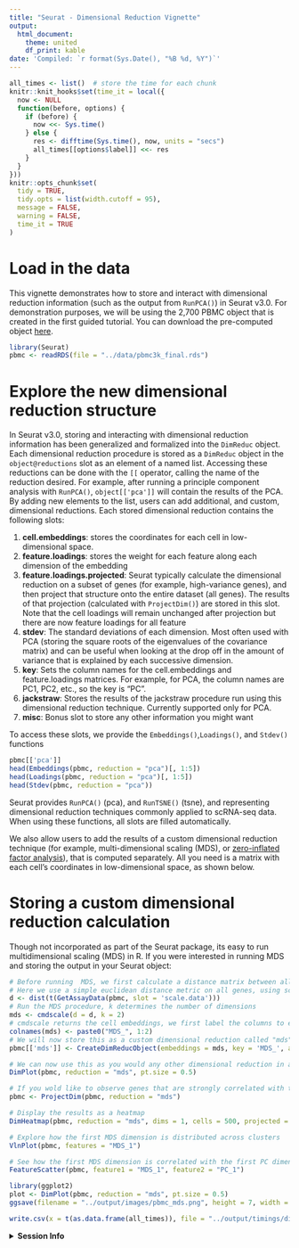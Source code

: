 ```yaml
---
title: "Seurat - Dimensional Reduction Vignette"
output:
  html_document:
    theme: united
    df_print: kable
date: 'Compiled: `r format(Sys.Date(), "%B %d, %Y")`'
---
```


```r
all_times <- list()  # store the time for each chunk
knitr::knit_hooks$set(time_it = local({
  now <- NULL
  function(before, options) {
    if (before) {
      now <<- Sys.time()
    } else {
      res <- difftime(Sys.time(), now, units = "secs")
      all_times[[options$label]] <<- res
    }
  }
}))
knitr::opts_chunk$set(
  tidy = TRUE,
  tidy.opts = list(width.cutoff = 95),
  message = FALSE,
  warning = FALSE,
  time_it = TRUE
)
```

# Load in the data

This vignette demonstrates how to store and interact with dimensional reduction information (such as the output from `RunPCA()`) in Seurat v3.0. For demonstration purposes, we will be using the 2,700 PBMC object that is created in the first guided tutorial. You can download the pre-computed object [here](https://www.dropbox.com/s/kwd3kcxkmpzqg6w/pbmc3k_final.rds?dl=1).

```r
library(Seurat)
pbmc <- readRDS(file = "../data/pbmc3k_final.rds")
```

# Explore the new dimensional reduction structure

In Seurat v3.0, storing and interacting with dimensional reduction information has been generalized and formalized into the `DimReduc` object. Each dimensional reduction procedure is stored as a `DimReduc` object in the `object@reductions` slot as an element of a named list. Accessing these reductions can be done with the `[[` operator, calling the name of the reduction desired. For example, after running a principle component analysis with `RunPCA()`, `object[['pca']]` will contain the results of the PCA. By adding new elements to the list, users can add additional, and custom, dimensional reductions. Each stored dimensional reduction contains the following slots:

1. **cell.embeddings**: stores the coordinates for each cell in low-dimensional space.
2. **feature.loadings**: stores the weight for each feature along each dimension of the embedding
3. **feature.loadings.projected**: Seurat typically calculate the dimensional reduction on a subset of genes (for example, high-variance genes), and then project that structure onto the entire dataset (all genes). The results of that projection (calculated with `ProjectDim()`) are stored in this slot. Note that the cell loadings will remain unchanged after projection but there are now feature loadings for all feature
4. **stdev**: The standard deviations of each dimension. Most often used with PCA (storing the square roots of the eigenvalues of the covariance matrix) and can be useful when looking at the drop off in the amount of variance that is explained by each successive dimension.
5. **key**: Sets the column names for the cell.embeddings and feature.loadings matrices. For example, for PCA, the column names are PC1, PC2, etc., so the key is "PC".
6. **jackstraw**: Stores the results of the jackstraw procedure run using this dimensional reduction technique. Currently supported only for PCA.
7. **misc**: Bonus slot to store any other information you might want

To access these slots, we provide the `Embeddings()`,`Loadings()`, and `Stdev()` functions

```r
pbmc[['pca']]
head(Embeddings(pbmc, reduction = "pca")[, 1:5])
head(Loadings(pbmc, reduction = "pca")[, 1:5])
head(Stdev(pbmc, reduction = "pca"))
```

Seurat provides `RunPCA()` (pca), <!--`RunICA` (ica),--> and `RunTSNE()` (tsne), and <!--`RunDiffusionMap` (dmap),--> representing dimensional reduction techniques commonly applied to scRNA-seq data. When using these functions, all slots are filled automatically.

We also allow users to add the results of a custom dimensional reduction technique (for example, multi-dimensional scaling (MDS), or [zero-inflated factor analysis](https://github.com/epierson9/ZIFA)), that is computed separately. All you need is a matrix with each cell's coordinates in low-dimensional space, as shown below.

# Storing a custom dimensional reduction calculation

Though not incorporated as part of the Seurat package, its easy to run multidimensional scaling (MDS) in R. If you were interested in running MDS and storing the output in your Seurat object:

```r
# Before running  MDS, we first calculate a distance matrix between all pairs of cells.
# Here we use a simple euclidean distance metric on all genes, using scale.data as input
d <- dist(t(GetAssayData(pbmc, slot = 'scale.data')))
# Run the MDS procedure, k determines the number of dimensions
mds <- cmdscale(d = d, k = 2)
# cmdscale returns the cell embeddings, we first label the columns to ensure downstream consistency
colnames(mds) <- paste0("MDS_", 1:2)
# We will now store this as a custom dimensional reduction called "mds"
pbmc[['mds']] <- CreateDimReducObject(embeddings = mds, key = 'MDS_', assay = DefaultAssay(pbmc))

# We can now use this as you would any other dimensional reduction in all downstream functions
DimPlot(pbmc, reduction = "mds", pt.size = 0.5)

# If you wold like to observe genes that are strongly correlated with the first MDS coordinate
pbmc <- ProjectDim(pbmc, reduction = "mds")

# Display the results as a heatmap
DimHeatmap(pbmc, reduction = "mds", dims = 1, cells = 500, projected = TRUE, balanced = TRUE)

# Explore how the first MDS dimension is distributed across clusters
VlnPlot(pbmc, features = "MDS_1")

# See how the first MDS dimension is correlated with the first PC dimension
FeatureScatter(pbmc, feature1 = "MDS_1", feature2 = "PC_1")
```


```r
library(ggplot2)
plot <- DimPlot(pbmc, reduction = "mds", pt.size = 0.5)
ggsave(filename = "../output/images/pbmc_mds.png", height = 7, width = 12, plot = plot)
```

```r
write.csv(x = t(as.data.frame(all_times)), file = "../output/timings/dim_reduction_vignette_times.csv")
```

<details>
  <summary>**Session Info**</summary>
```r
sessionInfo()
```
</details>

<!-- ### Changes to PCA -->

<!-- In Seurat v2.0, we have switched all PCA calculations to be performed via the irlba package to enable calculation of partial PCAs (i.e. only calculate the first X PCs). While this is an approximate algorithm, it performs remarkably similar to running a full PCA and has significant savings in terms of computation time and resources. These savings become necessary when running Seurat on increasingly large datasets. We also allow the user to decide whether to weight the PCs by the percent of the variance they explain (the weight.by.var parameter). For large datasets containing rare cell types, we often see improved results by setting this to `FALSE`, as this prevents the initial PCs (which often explain a disproportionate amount of variance) from masking rare cell types or subtle sources of heterogeneity that appear in later PCs. -->
